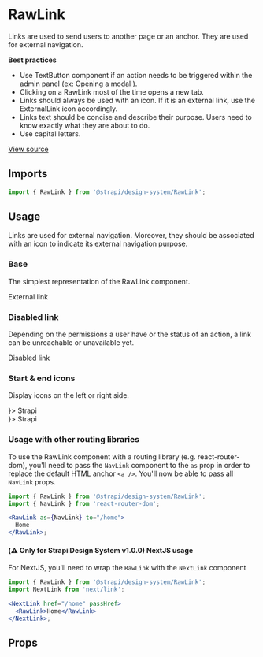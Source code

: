 <!--- RawLink.stories.mdx --->


<Meta title="Design System/Components/RawLink" component={RawLink} />

# RawLink

Links are used to send users to another page or an anchor. They are used for external navigation.

**Best practices**

- Use TextButton component if an action needs to be triggered within the admin panel (ex: Opening a modal ).
- Clicking on a RawLink most of the time opens a new tab.
- Links should always be used with an icon. If it is an external link, use the ExternalLink icon accordingly.
- Links text should be concise and describe their purpose. Users need to know exactly what they are about to do.
- Use capital letters.

[View source](https://github.com/strapi/design-system/tree/main/packages/strapi-design-system/src/RawLink)

## Imports

```js
import { RawLink } from '@strapi/design-system/RawLink';
```

## Usage

Links are used for external navigation. Moreover, they should be associated with an icon to indicate its external navigation purpose.

### Base

The simplest representation of the RawLink component.

<Canvas>
  <Story name="base">
    <Stack spacing={5}>
      <RawLink isExternal href="https://strapi.io/">
        External link
      </RawLink>
    </Stack>
  </Story>
</Canvas>

### Disabled link

Depending on the permissions a user have or the status of an action, a link can be unreachable or unavailable yet.

<Canvas>
  <Story name="disabled">
    <Stack spacing={5}>
      <RawLink isExternal href="https://strapi.io/" disabled>
        Disabled link
      </RawLink>
    </Stack>
  </Story>
</Canvas>

### Start & end icons

Display icons on the left or right side.

<Canvas>
  <Story name="icons">
    <Stack spacing={5}>
      <div>
        <RawLink isExternal href="https://strapi.io/" startIcon={<Strapi />}>
          Strapi
        </RawLink>
      </div>
      <div>
        <RawLink isExternal href="https://strapi.io/" endIcon={<Strapi />}>
          Strapi
        </RawLink>
      </div>
    </Stack>
  </Story>
</Canvas>

### Usage with other routing libraries

To use the RawLink component with a routing library (e.g. react-router-dom), you'll need to pass the `NavLink` component to the `as` prop in order to replace the default HTML anchor `<a />`.
You'll now be able to pass all `NavLink` props.

```jsx
import { RawLink } from '@strapi/design-system/RawLink';
import { NavLink } from 'react-router-dom';

<RawLink as={NavLink} to="/home">
  Home
</RawLink>;
```

#### (⚠️ Only for Strapi Design System v1.0.0) NextJS usage

For NextJS, you'll need to wrap the `RawLink` with the `NextLink` component

```jsx
import { RawLink } from '@strapi/design-system/RawLink';
import NextLink from 'next/link';

<NextLink href="/home" passHref>
  <RawLink>Home</RawLink>
</NextLink>;
```

## Props

<ArgsTable of={RawLink} />

